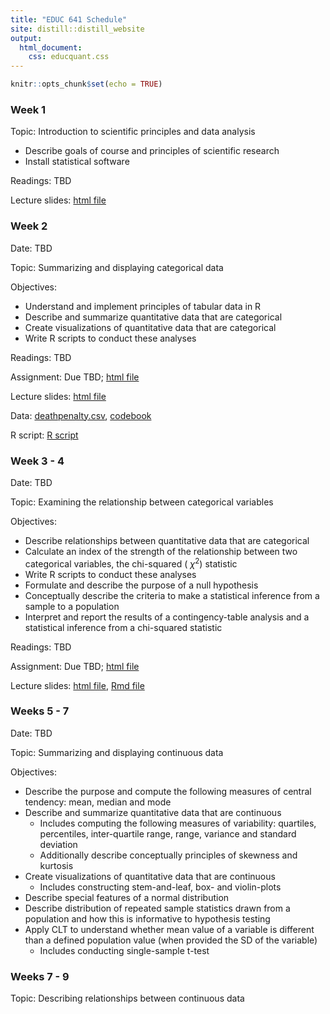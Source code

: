 ```yaml
---
title: "EDUC 641 Schedule"
site: distill::distill_website
output:
  html_document:
    css: educquant.css
---
```


```r
knitr::opts_chunk$set(echo = TRUE)
```
### Week 1

Topic: Introduction to scientific principles and data analysis

- Describe goals of course and principles of scientific research
- Install statistical software

Readings: TBD

Lecture slides: [html file](./slides/EDUC641_1_intro.html)

### Week 2 

Date: TBD

Topic: Summarizing and displaying categorical data

Objectives:

- Understand and implement principles of tabular data in R
- Describe and summarize quantitative data that are categorical
- Create visualizations of quantitative data that are categorical
- Write R scripts to conduct these analyses

Readings: TBD

Assignment: Due TBD; [html file](./assignments/assignment01.html)

Lecture slides: [html file](./slides/EDUC641_2_categ_1.html)

Data: [deathpenalty.csv](./data/deathpenalty.csv), [codebook](./data/deathpenalty.csv)

R script: [R script](./slides/EDUC641_2_code.R)

### Week 3 - 4

Date: TBD

Topic: Examining the relationship between categorical variables

Objectives:

- Describe relationships between quantitative data that are categorical
- Calculate an index of the strength of the relationship between two categorical variables, the chi-squared ( $\chi^2$) statistic
- Write R scripts to conduct these analyses
- Formulate and describe the purpose of a null hypothesis
- Conceptually describe the criteria to make a statistical inference from a sample to a population
- Interpret and report the results of a contingency-table analysis and a statistical inference from a chi-squared statistic

Readings: TBD

Assignment: Due TBD; [html file](./assignments/assignment02.html)

Lecture slides: [html file](./slides/EDUC641_2_categ_2.html), [Rmd file](./slides/EDUC641_2_categ_2.Rmd)

### Weeks 5 - 7

Date: TBD

Topic: Summarizing and displaying continuous data

Objectives:

- Describe the purpose and compute the following measures of central tendency: mean, median and mode
- Describe and summarize quantitative data that are continuous
  + Includes computing the following measures of variability: quartiles, percentiles, inter-quartile range, range, variance and standard deviation
  + Additionally describe conceptually principles of skewness and kurtosis
- Create visualizations of quantitative data that are continuous
  + Includes constructing stem-and-leaf, box- and violin-plots
- Describe special features of a normal distribution
- Describe distribution of repeated sample statistics drawn from a population and how this is informative to hypothesis testing
- Apply CLT to understand whether mean value of a variable is different than a defined population value (when provided the SD of the variable)
  + Includes conducting single-sample t-test

### Weeks 7 - 9

Topic: Describing relationships between continuous data


